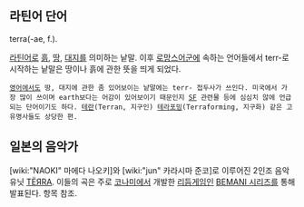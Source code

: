 == 라틴어 단어 ==
terra(-ae, f.). 

[[라틴어]]로 [[흙]], [[땅]], [[대지]]를 의미하는 낱말. 이후 [[로망스어군]]에 속하는 언어들에서 terr-로 시작하는 낱말은 땅이나 흙에 관한 뜻을 띄게 되었다.

 [[영어]]에서도 땅, 대지에 관한 좀 있어보이는 낱말에는 terr- 접두사가 쓰인다. 미국에서 가장 많이 쓰이며 earth보다는 어감이 있어보이기 때문인지 [[SF]] 관련물 등에 심심치 않에 언급되는 단어이기도 하다. [[테란]](Terran, 지구인) [[테라포밍]](Terraforming, 지구화) 같은 고유명사들도 상당한 편.

== 일본의 음악가 ==
[wiki:"NAOKI" 마에다 나오키]와 [wiki:"jun" 카라시마 준코]로 이루어진 2인조 음악 유닛 [[TЁЯRA]]. 이들의 곡은 주로 [[코나미]]에서 개발한 [[리듬게임]]인 [[BEMANI 시리즈]]를 통해 발표된다. 항목 참조.

